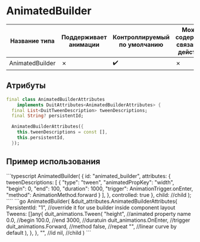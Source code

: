 
# AnimatedBuilder

| Название типа| Поддерживает анимации | Контроллируемый по умолчанию | Может содержать связанное действие | Ссылка |
| - | - | - | - | - |
| AnimatedBuilder | &cross; | :heavy_check_mark: | &cross; | [link](https://api.flutter.dev/flutter/widgets/AnimatedBuilder-class.html) |

## Атрибуты

```dart
final class AnimatedBuilderAttributes
    implements DuitAttributes<AnimatedBuilderAttributes> {
  final List<DuitTweenDescription> tweenDescriptions;
  final String? persistentId;

  AnimatedBuilderAttributes({
    this.tweenDescriptions = const [],
    this.persistentId,
  });
```

## Пример использования

<Tabs groupId="lang">
  <TabItem value="ts" label="TypeScript" default>
    ```typescript
AnimatedBuilder(
    {
        id: "animated_builder",
        attributes: {
            tweenDescriptions: [
                {
                    "type": "tween",
                    "animatedPropKey": "width",
                    "begin": 0,
                    "end": 100,
                    "duration": 1000,
                    "trigger": AnimationTrigger.onEnter,
                    "method": AnimationMethod.forward
                }
            ],
        },
        controlled: true
    },
    child: //child
);
    ````
  </TabItem>
  <TabItem value="go" label="Go">
    ```go
    AnimatedBuilder(
		&duit_attributes.AnimatedBuilderAttributes{
			PersistentId: "1", //override it for use builder inside component layout
			Tweens: []any{
				duit_animations.Tween(
					"height", //animated property name
					0.0, //begin
					100.0, //end
					3000, //duratuin
					duit_animations.OnEnter, //trigger
					duit_animations.Forward, //method
					false, //repeat
					"", //linear curve by default
				),
			},
		},
		"", //id
		nil, //child
	)
    ```
  </TabItem>
</Tabs>


